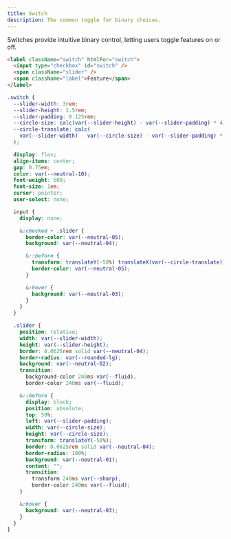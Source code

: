 ```yaml
---
title: Switch
description: The common toggle for binary choices.
---
```


Switches provide intuitive binary control, letting users toggle features on or off.

<div class="example">
<div class="view preview center col">
<Switch />
</div>
<div class="view code">

```html
<label className="switch" htmlFor="switch">
  <input type="checkbox" id="switch" />
  <span className="slider" />
  <span className="label">Feature</span>
</label>
```

```scss
.switch {
  --slider-width: 3rem;
  --slider-height: 1.5rem;
  --slider-padding: 0.125rem;
  --circle-size: calc(var(--slider-height) - var(--slider-padding) * 4);
  --circle-translate: calc(
    var(--slider-width) - var(--circle-size) - var(--slider-padding) * 4
  );

  display: flex;
  align-items: center;
  gap: 0.75em;
  color: var(--neutral-10);
  font-weight: 600;
  font-size: 1em;
  cursor: pointer;
  user-select: none;

  input {
    display: none;

    &:checked + .slider {
      border-color: var(--neutral-05);
      background: var(--neutral-04);

      &::before {
        transform: translateY(-50%) translateX(var(--circle-translate));
        border-color: var(--neutral-05);
      }

      &:hover {
        background: var(--neutral-03);
      }
    }
  }

  .slider {
    position: relative;
    width: var(--slider-width);
    height: var(--slider-height);
    border: 0.0625rem solid var(--neutral-04);
    border-radius: var(--rounded-lg);
    background: var(--neutral-02);
    transition:
      background-color 240ms var(--fluid),
      border-color 240ms var(--fluid);

    &::before {
      display: block;
      position: absolute;
      top: 50%;
      left: var(--slider-padding);
      width: var(--circle-size);
      height: var(--circle-size);
      transform: translateY(-50%);
      border: 0.0625rem solid var(--neutral-04);
      border-radius: 100%;
      background: var(--neutral-01);
      content: "";
      transition:
        transform 240ms var(--sharp),
        border-color 240ms var(--fluid);
    }

    &:hover {
      background: var(--neutral-03);
    }
  }
}
```

</div>
</div>
